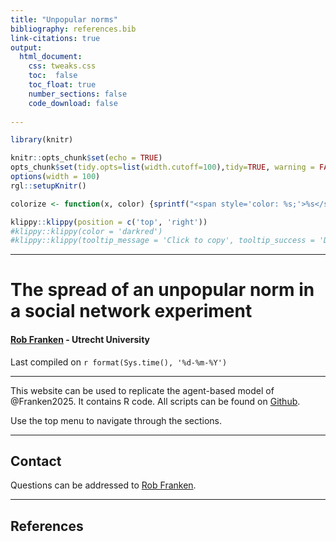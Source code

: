 ```yaml
---
title: "Unpopular norms"
bibliography: references.bib
link-citations: true
output: 
  html_document:
    css: tweaks.css
    toc:  false
    toc_float: true
    number_sections: false
    code_download: false
    
---
```



```r
library(knitr)

knitr::opts_chunk$set(echo = TRUE)
opts_chunk$set(tidy.opts=list(width.cutoff=100),tidy=TRUE, warning = FALSE, message = FALSE,comment = "#>", cache=TRUE, class.source=c("test"), class.output=c("test2"))
options(width = 100)
rgl::setupKnitr()

colorize <- function(x, color) {sprintf("<span style='color: %s;'>%s</span>", color, x) }

```

```r
klippy::klippy(position = c('top', 'right'))
#klippy::klippy(color = 'darkred')
#klippy::klippy(tooltip_message = 'Click to copy', tooltip_success = 'Done')
```


----

# **The spread of an unpopular norm in a social network experiment**

#### [Rob Franken](https://robfranken.github.io/) - Utrecht University


Last compiled on `r format(Sys.time(), '%d-%m-%Y')`

----


This website can be used to replicate the agent-based model of @Franken2025. It contains R code. All scripts can be found on [Github](https://github.com/robfranken/unpopular_norms).

Use the top menu to navigate through the sections.


----

## Contact  

Questions can be addressed to [Rob Franken](mailto:r.j.f.franken@uu.nl).
  
----

## References






